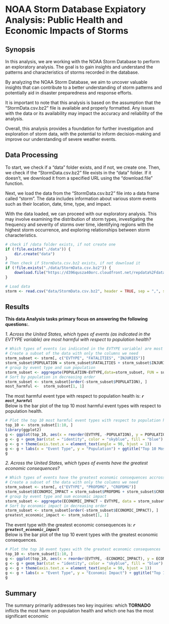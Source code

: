 # NOAA Storm Database Expiatory Analysis: Public Health and Economic Impacts of Storms

## Synopsis

In this analysis, we are working with the NOAA Storm Database to perform an exploratory analysis. The goal is to gain insights and understand the patterns and characteristics of storms recorded in the database.

By analyzing the NOAA Storm Database, we aim to uncover valuable insights that can contribute to a better understanding of storm patterns and potentially aid in disaster preparedness and response efforts.

It is important to note that this analysis is based on the assumption that the "StormData.csv.bz2" file is available and properly formatted. Any issues with the data or its availability may impact the accuracy and reliability of the analysis.

Overall, this analysis provides a foundation for further investigation and exploration of storm data, with the potential to inform decision-making and improve our understanding of severe weather events.

## Data Processing

To start, we check if a "data" folder exists, and if not, we create one. Then, we check if the "StormData.csv.bz2" file exists in the "data" folder. If it doesn't, we download it from a specified URL using the "download.file" function.

Next, we load the data from the "StormData.csv.bz2" file into a data frame called "storm". The data includes information about various storm events such as their location, date, time, type, and impact.

With the data loaded, we can proceed with our exploratory analysis. This may involve examining the distribution of storm types, investigating the frequency and severity of storms over time, identifying regions with the highest storm occurrence, and exploring relationships between storm characteristics.
```r
# check if /data folder exists, if not create one
if (!file.exists("./data")) {
    dir.create("data")
}
# Then check if StormData.csv.bz2 exists, if not download it
if (!file.exists("./data/StormData.csv.bz2")) {
    download.file("https://d396qusza40orc.cloudfront.net/repdata%2Fdata%2FStormData.csv.bz2", "data/StormData.csv.bz2", method = "curl")
}

# Load data
storm <- read.csv("data/StormData.csv.bz2", header = TRUE, sep = ",", stringsAsFactors = FALSE)
```

## Results

**This data Analysis tasks primary focus on answering the following questions:**. 

*1. Across the United States, which types of events (as indicated in the EVTYPE variable) are most harmful with respect to population health?*
```r
# Which types of events (as indicated in the EVTYPE variable) are most harmful with respect to population health?
# Create a subset of the data with only the columns we need
storm_subset <- storm[, c("EVTYPE", "FATALITIES", "INJURIES")]
storm_subset$POPULATION = storm_subset$FATALITIES + storm_subset$INJURIES
# group by event type and sum population
storm_subset <- aggregate(POPULATION~EVTYPE,data=storm_subset, FUN = sum)
# Sort by population in decreasing order
storm_subset <- storm_subset[order(-storm_subset$POPULATION), ]
most_harmful <-  storm_subset[1, 1]
```
The most harmful event type with respect to population health is: ***`r most_harmful`***  
Below is the bar plot of the top 10 most harmful event types with respect to population health.
```r
# Plot the top 10 most harmful event types with respect to population health
top_10 <- storm_subset[1:10, ]
library(ggplot2)
g <- ggplot(top_10, aes(x = reorder(EVTYPE, -POPULATION), y = POPULATION)) 
g <- g + geom_bar(stat = "identity", color = "skyblue", fill = "blue")
g <- g + theme(axis.text.x = element_text(angle = 90, hjust = 1))
g <- g + labs(x = "Event Type", y = "Population") + ggtitle("Top 10 Most Harmful Event Types with Respect to Population Health")
g

```

*2. Across the United States, which types of events have the greatest economic consequences?*
```r
# Which types of events have the greatest economic consequences accross the United State
# Create a subset of the data with only the columns we need
storm_subset <- storm[, c("EVTYPE", "PROPDMG", "CROPDMG")]
storm_subset$ECONOMIC_IMPACT = storm_subset$PROPDMG + storm_subset$CROPDMG
# group by event type and sum economic impact
storm_subset <- aggregate(ECONOMIC_IMPACT ~ EVTYPE, data = storm_subset, FUN = sum)
# Sort by economic impact in decreasing order
storm_subset <- storm_subset[order(-storm_subset$ECONOMIC_IMPACT), ]
greatest_economic_impact <- storm_subset[1, 1]
```
The event type with the greatest economic consequences is: ***`r greatest_economic_impact`***  
Below is the bar plot of the top 10 event types with the greatest economic consequences.
```r
# Plot the top 10 event types with the greatest economic consequences
top_10 <- storm_subset[1:10, ]
g <- ggplot(top_10, aes(x = reorder(EVTYPE, -ECONOMIC_IMPACT), y = ECONOMIC_IMPACT))
g <- g + geom_bar(stat = "identity", color = "skyblue", fill = "blue")
g <- g + theme(axis.text.x = element_text(angle = 90, hjust = 1))
g <- g + labs(x = "Event Type", y = "Economic Impact") + ggtitle("Top 10 Event Types with the Greatest Economic Consequences")
g
```

## Summary

The summary primarily addresses two key inquiries: which **TORNADO** inflicts the most harm on population health and which one has the most significant economic 
